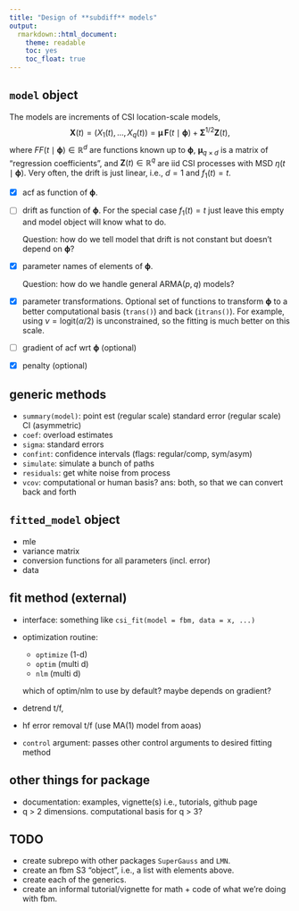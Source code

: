 ```yaml
---
title: "Design of **subdiff** models"
output:
  rmarkdown::html_document:
    theme: readable
    toc: yes
    toc_float: true
---
```


\newcommand{\bm}[1]{\boldsymbol{#1}}
\newcommand{\tth}{\bm{\theta}}
\newcommand{\pph}{\bm{\phi}}
\newcommand{\bbe}{\bm{\beta}}
\newcommand{\FF}{\bm{F}}
\newcommand{\mmu}{\bm{\mu}}
\newcommand{\SSi}{\bm{\Sigma}}
\newcommand{\XX}{\bm{X}}
\newcommand{\ZZ}{\bm{Z}}
\newcommand{\R}{\mathbb{R}}
\newcommand{\logit}{\mathrm{logit}}

## `model` object

The models are increments of CSI location-scale models,
$$
\XX(t) = (X_1(t), \ldots, X_q(t)) = \mmu \, \FF(t \mid \pph)  + \SSi^{1/2} \ZZ(t),
$$
where $FF(t \mid \pph) \in \R^d$ are functions known up to $\pph$, $\mmu_{q\times d}$ is a matrix of "regression coefficients", and $\ZZ(t) \in \R^q$ are iid CSI processes with MSD $\eta(t \mid \pph)$.  Very often, the drift is just linear, i.e., $d = 1$ and $f_1(t) = t$.

- [x] acf as function of $\pph$.
- [ ] drift as function of $\pph$.  For the special case $f_1(t) = t$ just leave this empty and model object will know what to do.

	Question: how do we tell model that drift is not constant but doesn't depend on $\pph$?
- [x] parameter names of elements of $\pph$.

	Question: how do we handle general ARMA$(p,q)$ models?
- [x] parameter transformations.  Optional set of functions to transform $\pph$ to a better computational basis (`trans()`) and back (`itrans()`).  For example, using $\nu = \logit(\alpha/2)$ is unconstrained, so the fitting is much better on this scale.

- [ ] gradient of acf wrt $\pph$ (optional)
- [x] penalty (optional)


## generic methods

- `summary(model)`: point est (regular scale) standard error (regular scale) CI (asymmetric)
- `coef`: overload estimates
- `sigma`: standard errors
- `confint`: confidence intervals (flags: regular/comp, sym/asym)
- `simulate`: simulate a bunch of paths
- `residuals`: get white noise from process
- `vcov`: computational or human basis? ans: both, so that we can convert back and forth

## `fitted_model` object

- mle
- variance matrix
- conversion functions for all parameters (incl. error)
- data


## fit method (external)

- interface: something like `csi_fit(model = fbm, data = x, ...)`
- optimization routine:

    - `optimize` (1-d)
    - `optim` (multi d)
    - `nlm` (multi d)

    which of optim/nlm to use by default? maybe depends on gradient?
	
- detrend t/f, 
- hf error removal t/f (use MA(1) model from aoas)
- `control` argument: passes other control arguments to desired fitting method

## other things for package

- documentation: examples, vignette(s) i.e., tutorials, github page
- q > 2 dimensions.  computational basis for q > 3?

##  TODO

- create subrepo with other packages `SuperGauss` and `LMN`.
- create an fbm S3 "object", i.e., a list with elements above.
- create each of the generics.
- create an informal tutorial/vignette for math + code of what we're doing with fbm.
